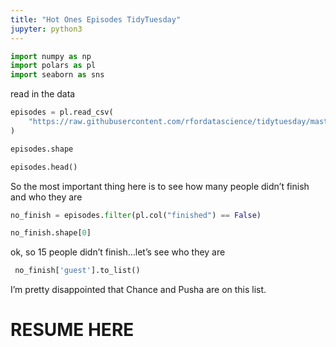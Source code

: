 ```yaml
---
title: "Hot Ones Episodes TidyTuesday"
jupyter: python3
---
```


```python
import numpy as np
import polars as pl
import seaborn as sns

```

read in the data

```python
episodes = pl.read_csv(
    "https://raw.githubusercontent.com/rfordatascience/tidytuesday/master/data/2023/2023-08-08/episodes.csv"
)

episodes.shape
```

```python
episodes.head()
```

So the most important thing here is to see how many people didn't finish and who they are

```python
no_finish = episodes.filter(pl.col("finished") == False)

no_finish.shape[0]
```

ok, so 15 people didn't finish...let's see who they are

```python
 no_finish['guest'].to_list()
```

I'm pretty disappointed that Chance and Pusha are on this list.

# RESUME HERE